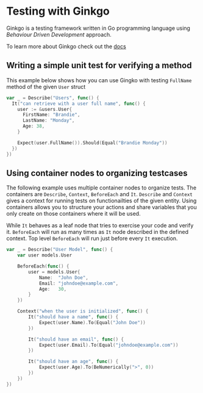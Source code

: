 # Testing with Ginkgo

Ginkgo is a testing framework written in Go programming language using *Behaviour Driven Development* approach.

To learn more about Ginkgo check out the [docs](https://onsi.github.io/ginkgo/)

## Writing a simple unit test for verifying a method

This example below shows how you can use Gingko with testing `FullName` method of the given `User` struct

```go copy {2, 9}
var _ = Describe("Users", func() {
  It("can retrieve with a user full name", func() {
    user := &users.User{
      FirstName: "Brandie",
      LastName: "Monday",
      Age: 38,
    }

    Expect(user.FullName()).Should(Equal("Brandie Monday"))
  })
})
```

## Using container nodes to organizing testcases
The following example uses multiple container nodes to organize tests. The containers are `Describe`, `Context`, `BeforeEach` and `It`.
`Describe` and `Context` gives a context for running tests on functionailties of the given entity.
Using containers allows you to structure your actions and share variables that you only create on those containers where it will be used. 

While `It` behaves as a leaf node that tries to exercise your code and verify it. `BeforeEach` will run as many times as `It` node described in the defined context.
Top level `BeforeEach` will run just before every `It` execution.

```go {4,12,17}
var _ = Describe("User Model", func() {
	var user models.User

	BeforeEach(func() {
		user = models.User{
			Name:  "John Doe",
			Email: "johndoe@example.com",
			Age:   30,
		}
	})

	Context("when the user is initialized", func() {
		It("should have a name", func() {
			Expect(user.Name).To(Equal("John Doe"))
		})

		It("should have an email", func() {
			Expect(user.Email).To(Equal("johndoe@example.com"))
		})

		It("should have an age", func() {
			Expect(user.Age).To(BeNumerically(">", 0))
		})
	})
})
```